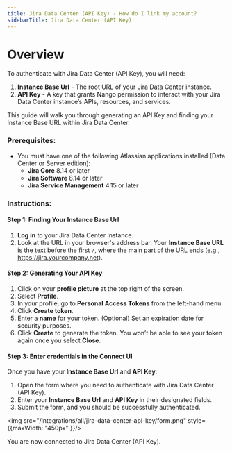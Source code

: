```yaml
---
title: Jira Data Center (API Key) - How do I link my account?
sidebarTitle: Jira Data Center (API Key)
---
```


# Overview

To authenticate with Jira Data Center (API Key), you will need:
1. **Instance Base Url** - The root URL of your Jira Data Center instance.
2. **API Key** - A key that grants Nango permission to interact with your Jira Data Center instance’s APIs, resources, and services.

This guide will walk you through generating an API Key and finding your Instance Base URL within Jira Data Center.

### Prerequisites:

- You must have one of the following Atlassian applications installed (Data Center or Server edition):  
  - **Jira Core** 8.14 or later  
  - **Jira Software** 8.14 or later  
  - **Jira Service Management** 4.15 or later

### Instructions:

#### Step 1: Finding Your Instance Base Url
1. **Log in** to your Jira Data Center instance.
2. Look at the URL in your browser's address bar. Your **Instance Base URL** is the text before the first `/`, where the main part of the URL ends (e.g., https://jira.yourcompany.net).

#### Step 2: Generating Your API Key
1. Click on your **profile picture** at the top right of the screen.
2. Select **Profile**.
3. In your profile, go to **Personal Access Tokens** from the left-hand menu.
4. Click **Create token**.
5. Enter a **name** for your token.
<Tip>(Optional) Set an expiration date for security purposes.</Tip>
6. Click **Create** to generate the token.
<Tip>You won’t be able to see your token again once you select **Close**.</Tip>

#### Step 3: Enter credentials in the Connect UI

Once you have your **Instance Base Url** and **API Key**:
1. Open the form where you need to authenticate with Jira Data Center (API Key).
2. Enter your **Instance Base Url** and **API Key** in their designated fields.
3. Submit the form, and you should be successfully authenticated.


<img src="/integrations/all/jira-data-center-api-key/form.png" style={{maxWidth: "450px" }}/>

You are now connected to Jira Data Center (API Key).

